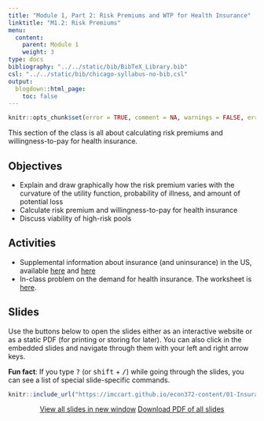 ```yaml
---
title: "Module 1, Part 2: Risk Premiums and WTP for Health Insurance"
linktitle: "M1.2: Risk Premiums"
menu:
  content:
    parent: Module 1
    weight: 3
type: docs
bibliography: "../../static/bib/BibTeX_Library.bib"
csl: "../../static/bib/chicago-syllabus-no-bib.csl"
output:
  blogdown::html_page:
    toc: false
---
```


```r
knitr::opts_chunk$set(error = TRUE, comment = NA, warnings = FALSE, errors = FALSE, messages = FALSE, tidy = FALSE, echo = FALSE)
```

This section of the class is all about calculating risk premiums and willingness-to-pay for health insurance.


## Objectives
- Explain and draw graphically how the risk premium varies with the curvature of the utility function, probability of illness, and amount of potential loss
- Calculate risk premium and willingness-to-pay for health insurance
- Discuss viability of high-risk pools
 
## Activities
- Supplemental information about insurance (and uninsurance) in the US, available [here](https://imccart.github.io/econ372-content/01-Insurance/preclass-02.html) and [here](https://imccart.github.io/econ372-content/01-Insurance/preclass-03.html)
- In-class problem on the demand for health insurance. The worksheet is [here](/resource/wksheet2.html).


## Slides
Use the buttons below to open the slides either as an interactive website or as a static PDF (for printing or storing for later). You can also click in the embedded slides and navigate through them with your left and right arrow keys.

:::fyi
**Fun fact**: If you type <kbd>?</kbd> (or <kbd>shift</kbd> + <kbd>/</kbd>) while going through the slides, you can see a list of special slide-specific commands.
:::

<center>

```r
knitr::include_url("https://imccart.github.io/econ372-content/01-Insurance/01-insurance2.html")
```


<p><a class="btn btn-primary btn-lg" target="_blank" href="https://imccart.github.io/econ372-content/01-Insurance/01-insurance2.html"><i class="fas fa-external-link-alt"></i> View all slides in new window</a> <a class="btn btn-primary btn-lg" target="_blank" href="https://imccart.github.io/econ372-content/01-Insurance/01-insurance2.pdf" role="button"><i class="far fa-file-pdf"></i> Download PDF of all slides</a></p>

</center>
    

    